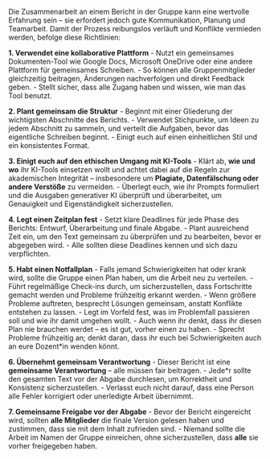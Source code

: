 Die Zusammenarbeit an einem Bericht in der Gruppe kann eine wertvolle Erfahrung sein – sie erfordert jedoch gute Kommunikation, Planung und Teamarbeit. Damit der Prozess reibungslos verläuft und Konflikte vermieden werden, befolge diese Richtlinien:

**1. Verwendet eine kollaborative Plattform**
- Nutzt ein gemeinsames Dokumenten-Tool wie Google Docs, Microsoft OneDrive oder eine andere Plattform für gemeinsames Schreiben.
- So können alle Gruppenmitglieder gleichzeitig beitragen, Änderungen nachverfolgen und direkt Feedback geben.
- Stellt sicher, dass alle Zugang haben und wissen, wie man das Tool benutzt.

**2. Plant gemeinsam die Struktur**
- Beginnt mit einer Gliederung der wichtigsten Abschnitte des Berichts.
- Verwendet Stichpunkte, um Ideen zu jedem Abschnitt zu sammeln, und verteilt die Aufgaben, bevor das eigentliche Schreiben beginnt.
- Einigt euch auf einen einheitlichen Stil und ein konsistentes Format.

**3. Einigt euch auf den ethischen Umgang mit KI-Tools**
- Klärt ab, **wie und wo** ihr KI-Tools einsetzen wollt und achtet dabei auf die Regeln zur akademischen Integrität – insbesondere um **Plagiate, Datenfälschung oder andere Verstöße** zu vermeiden.
- Überlegt euch, wie ihr Prompts formuliert und die Ausgaben generativer KI überprüft und überarbeitet, um Genauigkeit und Eigenständigkeit sicherzustellen.

**4. Legt einen Zeitplan fest**
- Setzt klare Deadlines für jede Phase des Berichts: Entwurf, Überarbeitung und finale Abgabe.
- Plant ausreichend Zeit ein, um den Text gemeinsam zu überprüfen und zu bearbeiten, bevor er abgegeben wird.
- Alle sollten diese Deadlines kennen und sich dazu verpflichten.

**5. Habt einen Notfallplan**
- Falls jemand Schwierigkeiten hat oder krank wird, sollte die Gruppe einen Plan haben, um die Arbeit neu zu verteilen.
- Führt regelmäßige Check-ins durch, um sicherzustellen, dass Fortschritte gemacht werden und Probleme frühzeitig erkannt werden.
- Wenn größere Probleme auftreten, besprecht Lösungen gemeinsam, anstatt Konflikte entstehen zu lassen.
- Legt im Vorfeld fest, was im Problemfall passieren soll und wie ihr damit umgehen wollt.
  - Auch wenn ihr denkt, dass ihr diesen Plan nie brauchen werdet – es ist gut, vorher einen zu haben.
- Sprecht Probleme frühzeitig an; denkt daran, dass ihr euch bei Schwierigkeiten auch an eure Dozent*in wenden könnt.

**6. Übernehmt gemeinsam Verantwortung**
- Dieser Bericht ist eine **gemeinsame Verantwortung** – alle müssen fair beitragen.
- Jede*r sollte den gesamten Text vor der Abgabe durchlesen, um Korrektheit und Konsistenz sicherzustellen.
- Verlasst euch nicht darauf, dass eine Person alle Fehler korrigiert oder unerledigte Arbeit übernimmt.

**7. Gemeinsame Freigabe vor der Abgabe**
- Bevor der Bericht eingereicht wird, sollten **alle Mitglieder** die finale Version gelesen haben und zustimmen, dass sie mit dem Inhalt zufrieden sind.
- Niemand sollte die Arbeit im Namen der Gruppe einreichen, ohne sicherzustellen, dass **alle** sie vorher freigegeben haben.
